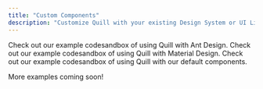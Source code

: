 ```yaml
---
title: "Custom Components"
description: "Customize Quill with your existing Design System or UI Library"
---
```


<Card title="Ant Design" href="/examples/ant-design">
  Check out our example codesandbox of using Quill with Ant Design.
</Card>

<Card title="Material Design" href="/examples/material-design">
  Check out our example codesandbox of using Quill with Material Design.
</Card>

<Card title="Quill Components" href="/examples/quill-components">
  Check out our example codesandbox of using Quill with our default components.
</Card>

<Info>More examples coming soon!</Info>
